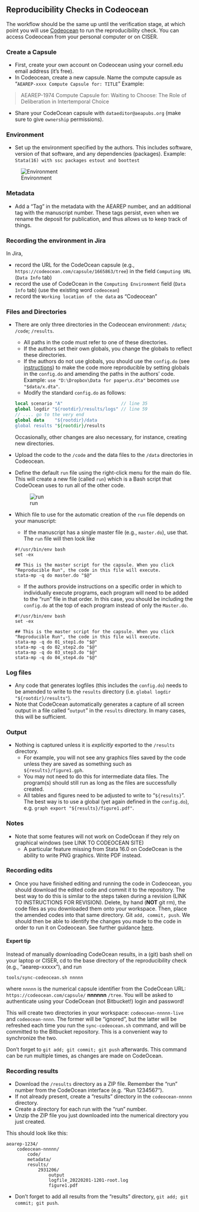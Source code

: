 ## Reproducibility Checks in Codeocean

The workflow should be the same up until the verification stage, at which point you will use [Codeocean](https://codeocean.com) to run the reproducibility check. You can access Codeocean from your personal computer or on CISER.

### Create a Capsule

- First, create your own account on Codeocean using your cornell.edu email address (it's free). 
- In Codeocean, create a new capsule. Name the compute capsule as "`AEAREP-xxxx Compute Capsule for: TITLE`"
Example:

> AEAREP-1974 Compute Capsule for: Waiting to Choose: The Role of Deliberation in Intertemporal Choice

- Share your CodeOcean capsule with `dataeditor@aeapubs.org` (make sure to give `ownership` permissions).

### Environment

- Set up the environment specified by the authors. This includes software, version of that software, and any dependencies (packages). 
Example: `Stata(16) with ssc packages estout and boottest`

![Environment](images/environment.png)

### Metadata

- Add a "Tag" in the metadata with the AEAREP number, and an additional tag with the manuscript number. These tags persist, even when we rename the deposit for publication, and thus allows us to keep track of things.

### Recording the environment in Jira

In Jira,

- record the URL for the CodeOcean capsule (e.g., `https://codeocean.com/capsule/1665863/tree`) in the field `Computing URL` (`Data Info`  tab)
- record the use of CodeOcean in the `Computing Environment` field (`Data Info` tab) (use the existing word `codeocean`)
- record the `Working location of the data` as "Codeocean"





### Files and Directories

- There are only three directories in the Codeocean environment: `/data`; `/code`; `/results`.
    - All paths in the code must refer to one of these directories.
    - If the authors set their own globals, you change the globals to reflect these directories.
    - If the authors do not use globals, you should use the `config.do` (see [instructions](stata-related-procedures.html#using-config.do-in-stata)) to make the code more reproducible by setting globals in the `config.do` and amending the paths in the authors' code. Example:
    `use "D:\Dropbox\Data for paper\x.dta"` becomes `use "$data/x.dta"`.
    - Modify the standard `config.do` as follows:
    ```{stata,eval=FALSE}
    local scenario "A"                      // line 35
    global logdir "${rootdir}/results/logs" // line 59
    // .... go to the very end 
    global data    "${rootdir}/data
    global results "${rootdir}/results
    ```
    Occasionally, other changes are also necessary, for instance, creating new directories.


- Upload the code  to the `/code` and the data files to the `/data` directories in Codeocean.

- Define the default `run` file using the right-click menu for the main do file. This will create a new file (called `run`) which is a Bash script that CodeOcean uses to run all of the other code. 

    ![run](images/run_file.png)

- Which file to use for the automatic creation of the `run` file depends on your manuscript:
    - If the manuscript has a single master file (e.g., `master.do`), use that. The `run` file will then look like 
    ```
    #!/usr/bin/env bash
    set -ex

    ## This is the master script for the capsule. When you click "Reproducible Run", the code in this file will execute.
    stata-mp -q do master.do "$@"
    ``` 
    - If the authors provide instructions on a specific order in which to individually execute programs, each program will need to be added to the "run" file in that order. In this case, you should be including the `config.do` at the top of each program instead of only the `Master.do`. 
    ```
    #!/usr/bin/env bash
    set -ex

    ## This is the master script for the capsule. When you click "Reproducible Run", the code in this file will execute.
    stata-mp -q do 01_step1.do "$@"
    stata-mp -q do 02_step2.do "$@"
    stata-mp -q do 03_step3.do "$@"
    stata-mp -q do 04_step4.do "$@"
    ``` 

### Log files

- Any code that generates logfiles (this includes the `config.do`) needs to be amended to write to the `results` directory (i.e. `global logdir "${rootdir}/results"`). 
- Note that CodeOcean automatically generates a capture of all screen output in a file called "`output`" in the `results` directory. In many cases, this will be sufficient.

### Output

- Nothing is captured unless it is *explicitly* exported to the `/results` directory.
    - For example, you will not see any graphics files saved by the code unless they are saved as something such as `${results}/figure1.gph`. 
    - You may not need to do this for intermediate data files. The program(s) should still run as long as the files are successfully created.
    - All tables and figures need to be adjusted to write to "`${results}`". The best way is to use a global (yet again defined in the `config.do`), e.g. `graph export "${results}/figure1.pdf"`.

### Notes

- Note that some features will not work on CodeOcean if they rely on graphical windows (see LINK TO CODEOCEAN SITE)
  - A particular feature missing from Stata 16.0 on CodeOcean is the ability to write PNG graphics. Write PDF instead.

### Recording edits 

- Once you have finished editing and running the code in Codeocean, you should download the edited code and commit it to the repository. The best way to do this is similar to the steps taken during a revision (LINK TO INSTRUCTIONS FOR REVISION). Delete, by hand (**NOT** git rm), the code files as you downloaded them onto your workspace. Then, place the amended codes into that same directory. Git `add, commit, push`. We should then be able to identify the changes you made to the code in order to run it on Codeocean. See further guidance [here](https://github.com/labordynamicsinstitute/replicability-training/blob/master/Updating_Materials.md).

#### Expert tip

Instead of manually downloading CodeOcean results, in a (git) bash shell on your laptop or CISER, cd to the base directory of the reproducibility check (e.g., "aearep-xxxxx"), and run

```
tools/sync-codeocean.sh nnnnn
```

where `nnnnn` is the numerical capsule identifier from the CodeOcean URL: `https://codeocean.com/capsule/` **nnnnnn** `/tree`. You will be asked to authenticate using your CodeOcean (not Bitbucket!) login and password!

This will create two directories in your workspace: `codeocean-nnnnn-live` and `codeocean-nnnn`. The former will be "ignored", but the latter will be refreshed each time you run the `sync-codeocean.sh` command, and will be committed to the Bitbucket repository. This is a convenient way to synchronize the two.

Don't forget to `git add; git commit; git push` afterwards. This command can be run multiple times, as changes are made on CodeOcean.

### Recording results

- Download the `/results` directory as a ZIP file. Remember the "run" number from the CodeOcean interface (e.g. "Run 1234567").
- If not already present, create a "results" directory in the `codeocean-nnnnn` directory. 
- Create a directory for each run with the "run" number. 
- Unzip the ZIP file you just downloaded into the numerical directory you just created.

This should look like this:

```
aearep-1234/
    codeocean-nnnnn/
        code/
        metadata/
        results/
            2931206/
                output
                logfile_20220201-1201-root.log
                figure1.pdf
```

- Don't forget to add all results from the "results" directory, `git add; git commit; git push`.



